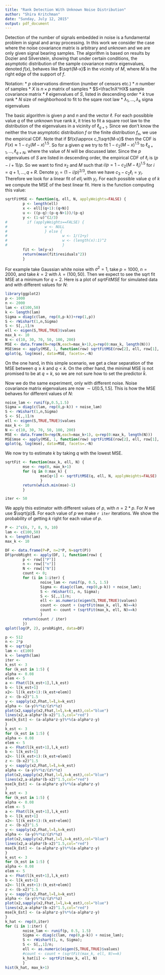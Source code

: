 ```yaml
---
title: "Rank Detection With Unknown Noise Distribution"
author: "Shira Kritchman"
date: "Sunday, July 12, 2015"
output: pdf_document
---
```


Detection of the number of signals embedded in noise
is a fundamental problem in signal and array processing.
In this work we consider the case where the noise covariance matrix is arbitrary and unknown and we are only given signal bearing samples.
The algorithm is based on results by Dozier and Silverstein, 
showing that under certain conditions, 
the asymptotic distribution of the sample covariance matrix eigenvalues, denoted $f(x)$, behaves like $\sqrt{M-x}$ in the vicinity of $M$, where $M$ is the right edge of the support of $f$.

Notation:
* $p$ observations dimention (number of censors etc.)
* $n$ number of samples
* $X$ is $n\times p$ matrix of samples
* $S=\frac1nX^HX$ sample covariance matrix
* $\ell$ eigenvalues of $S$, listed in descending order
* $k$ true rank
* $N$ size of neighborhood to fit to the sqare root law
* $\lambda_1,\dots,\lambda_k$ signa eigenvalues

The basic algorithm is given $p$ and $n$ and the vector $\ell$. For each possibble value $q$ of the unknown true rank $k$,
it tries to fit a square root law to the distribution of the eigenvalues in a vicinity of $\ell_{q+1}$. 
Since we don't know the neither the true asymptotic distribution $f$ or the finite distribution $f_n$, we use the empirical CDF.
Note that if $f(x)\approx c_1\sqrt{M-x}$ then the CDF is 
$F(x)\approx 1-c_2(M-x)^{1.5}$.
So for a given $q$ we try to fit $1-c_2(M-x)^{1.5}$ to $\ell_{q+1},\dots,\ell_{q+N}$, where the value of $N$ will be discussed later.
Since the $p$ eigenvalues of $S$ are listed in descending order, the empirical CDF of $\ell_i$ is $(p-i+1)/p$. So we want to find $x_2$ and $M$ such that $i/p=1-c_2(M-\ell_i)^1.5$ for $i=q+1,\dots,q+R$.
Denote $y_i=(1-i/p)^{2/3}$, then we have $c_3-c_2\ell_i=y_i$.
Therefore we look for a linear fit of $ell_i$ with $y_i$.
For each possible value $q$ of $k$ we compute the MSE of the best linear fit. Here is the function computing this value:

```r
sqrtFitMSE <- function(q, ell, N, applyWeights=FALSE) {
        p <- length(ell)
        x <- ell[(q+1):(q+N)]
        u <- ((p-q):(p-q-N+1))/(p-q)
        y <- (1-u)^(2/3)
#         if (applyWeights==FALSE) {
#                 w <- NULL
#                 } else {
#                         w <- 1/(1+y)
#                         w <- (length(x):1)^2
#                         } 
        fit <- lm(y~x)
        return(mean(fit$residuals^2))
        }
```

For example take Gaussian white noise with $\sigma^2=1$, take
$p=1000$, $n=2000$, and take $k=2$ with $\lambda=(100,50)$.
Then we expect to see the sqrt fit MSE at a minimum for $q=2$.
Here is a plot of $sqrtFitMSE$ for simulated data and with different values for $N$:

```r
library(ggplot2)
p <- 1000
n <- 2000
lam <- c(100,50)
k <- length(lam)
Sigma = diag(c(lam, rep(0,p-k))+rep(1,p))
S <- rWishart(1,n,Sigma)
S <- S[,,1]/n
ell <- eigen(S,TRUE,TRUE)$values
max_k <- 10
N <- c(10, 30, 70, 50, 100, 200)
MSE <- data.frame(N=rep(N,each=max_k+1),q=rep(0:max_k, length(N)))
MSE$mse <- apply(MSE, 1, function(row) sqrtFitMSE(row[2], ell, row[1], applyWeights=FALSE))
qplot(q, log(mse), data=MSE, facets=.~N)        
```

On the one hand, in this simple scenario, we get a clear separation of the MSE between $q\ge k$ and $q<k$.
On the other hand, the minimal MSE is not promised to be at $q=k$, so we are not sure how to set the predictor $\hat{k}$.

Now we do the same experiment, only with different noise. Noise covariance matrix eigenvalues are now $\sim U[0.5,1.5]$. This is how the MSE behaves for different values of $N$:

```r
noise_lam <- runif(p,0.5,1.5)
Sigma = diag(c(lam, rep(0,p-k)) + noise_lam)
S <- rWishart(1,n,Sigma)
S <- S[,,1]/n
ell <- eigen(S,TRUE,TRUE)$values
max_k <- 10
N <- c(10, 30, 70, 50, 100, 200)
MSE <- data.frame(N=rep(N,each=max_k+1), q=rep(0:max_k, length(N)))
MSE$mse <- apply(MSE, 1, function(row) sqrtFitMSE(row[2], ell, row[1], applyWeights=FALSE))
qplot(q, log(mse), data=MSE, facets=.~N)        
```

We now try to estimate $k$ by taking $q$ with the lowest MSE.

```r
sqrtFit <- function(max_k, ell, N) {
        mse <- rep(0, max_k+1)
        for (q in 0:max_k) {
                mse[q+1] <- sqrtFitMSE(q, ell, N, applyWeights=FALSE)
                }
        return(which.min(mse)-1)
        }
```

```r
iter <- 50
```
We apply this estimator with different values of $p$, with $n=2*p$.
For $N$ we use $\sqrt{p}$.
For each value of $p$ we make `r iter` iterations.
We show the probability of getting $k$ right for each value of $p$.

```r
P <- 2^c(6, 7, 8, 9, 10)
lam <- c(100,50)
k <- length(lam)
max_k <- 10

DF <- data.frame(P=P, n=2*P, N=sqrt(P))
DF$probRight <- apply(DF, 1, function(row) {
        p <- row[["P"]]
        n <- row[["n"]]
        N <- row[["N"]]
        count <- 0;
        for (i in 1:iter) {
                noise_lam <- runif(p, 0.5, 1.5)
                Sigma <- diag(c(lam, rep(0,p-k)) + noise_lam);
                S <- rWishart(1, n, Sigma);
                S <- S[,,1]/n;
                ell <- as.numeric(eigen(S,TRUE,TRUE)$values)
                count <- count + (sqrtFit(max_k, ell, N)==k)
                count <- count + (sqrtFit(max_k, ell, N)==k)
                }
        return(count / iter)
        })
qplot(log(P, 2), probRight, data=DF)    
```

```r
p <- 512
n <- 2*p
N <- sqrt(p)
lam <- c(100)
k <- length(lam)
iter <- 
k_est <- 3
for (k_est in 1:5) {
alpha <- 0.08
elem <- 5
a <- Fhat(l[k_est+1],l,k_est)
b <- l[k_est+1]
x2<- l[(k_est+1):(k_est+elem)]
z <- (b-x2)^1.5
y <- sapply(x2,Fhat,l=l,k=k_est)
alpha <- (a-y)%*%z/(z%*%z)
plot(x2,sapply(x2,Fhat,l=l,k=k_est),col="blue")
lines(x2,a-alpha*(b-x2)^1.5,col="red")
mse[k_Est] <- (a-alpha*z-y)%*%(a-alpha*z-y)
}
k_est <- 3
for (k_est in 1:5) {
alpha <- 0.08
elem <- 5
a <- Fhat(l[k_est+1],l,k_est)
b <- l[k_est+1]
x2<- l[(k_est+1):(k_est+elem)]
z <- (b-x2)^1.5
y <- sapply(x2,Fhat,l=l,k=k_est)
alpha <- (a-y)%*%z/(z%*%z)
plot(x2,sapply(x2,Fhat,l=l,k=k_est),col="blue")
lines(x2,a-alpha*(b-x2)^1.5,col="red")
mse[k_Est] <- (a-alpha*z-y)%*%(a-alpha*z-y)
}
k_est <- 3
for (k_est in 1:5) {
alpha <- 0.08
elem <- 5
a <- Fhat(l[k_est+1],l,k_est)
b <- l[k_est+1]
x2<- l[(k_est+1):(k_est+elem)]
z <- (b-x2)^1.5
y <- sapply(x2,Fhat,l=l,k=k_est)
alpha <- (a-y)%*%z/(z%*%z)
plot(x2,sapply(x2,Fhat,l=l,k=k_est),col="blue")
lines(x2,a-alpha*(b-x2)^1.5,col="red")
mse[k_Est] <- (a-alpha*z-y)%*%(a-alpha*z-y)
}
k_est <- 3
for (k_est in 1:5) {
alpha <- 0.08
elem <- 5
a <- Fhat(l[k_est+1],l,k_est)
b <- l[k_est+1]
x2<- l[(k_est+1):(k_est+elem)]
z <- (b-x2)^1.5
y <- sapply(x2,Fhat,l=l,k=k_est)
alpha <- (a-y)%*%z/(z%*%z)
plot(x2,sapply(x2,Fhat,l=l,k=k_est),col="blue")
lines(x2,a-alpha*(b-x2)^1.5,col="red")
mse[k_Est] <- (a-alpha*z-y)%*%(a-alpha*z-y)
}
k_hat <- rep(0,iter)
for (i in 1:iter) {
        noise_lam <- runif(p, 0.5, 1.5)
        Sigma <- diag(c(lam, rep(0,p-k)) + noise_lam);
        S <- rWishart(1, n, Sigma);
        S <- S[,,1]/n;
        ell <- as.numeric(eigen(S,TRUE,TRUE)$values)
        #count <- count + (sqrtFit(max_k, ell, N)==k)
        k_hat[i] <- sqrtFit(max_k, ell, N)
        }
hist(k_hat, max_k+1)
```